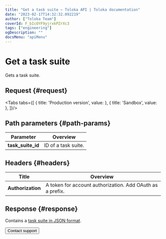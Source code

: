 ```yaml
---
title: "Get a task suite — Toloka API | Toloka documentation"
date: "2023-02-17T14:32:32.092219"
author: ["Toloka Team"]
coverId: F_bIcOYF9yjrxkPZrXc3
tags: ["engineering"]
ogDescription: ""
docsMenu: "apiMenu"
---
```



# Get a task suite

<Announce/>

Gets a task suite.

## Request {#request}

<Tabs tabs={[
  { title: 'Production version', value: <GetTaskSuiteList1/> },
  { title: 'Sandbox', value: <GetTaskSuiteList2/> },
]}/>

## Path parameters {#path-params}

Parameter | Overview
----- | -----
**task_suite_id** | ID of a task suite.

## Headers {#headers}

Title | Overview
----- | -----
**Authorization** | A token for account authorization. Add OAuth as a prefix.

## Response {#response}

Contains a [task suite in JSON format](/docs/api/create-task-suite#body).

<Button themeColor="light" view="default" size="l" type="link" url="/docs/guide/troubleshooting/support?form-source=api-get-task-suite">Contact support</Button>
